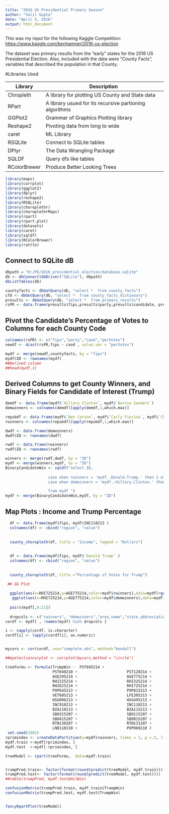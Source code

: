 ---
title: "2016 US Presidential Primary Season"
author: "Salil Gupta"
date: "April 5, 2016"
output: html_document
---

This was my input for the following Kaggle Competition: <https://www.kaggle.com/benhamner/2016-us-election>

The dataset was primary results from the "early" states for the 2016 US Presidential Election.
Also, included with the data were "County Facts", variables that described the population in that County.  

#Libraries Used

Library | Description
------------- | -------------
Chropleth | A library for plotting US County and State data
RPart | A library usued for its recursive partioning algorithms
GGPlot2 | Grammar of Graphics Plotting library
Reshape2 | Pivoting data from long to wide
caret | ML Library
RSQLite | Connect to SQLite tables
DPlyr | The Data Wrangling Package
SQLDF | Query dfs like tables
RColorBrewer | Produce Better Looking Trees






```{r eval=TRUE, message = FALSE , echo = FALSE, warning = FALSE}

library(maps)
library(corrplot)
library(ggplot2)
library(dplyr)
library(reshape2)
library(RSQLite)
library(choroplethr)
library(choroplethrMaps)
library(rpart)
library(rpart.plot)
library(datasets)
library(caret)
library(sqldf)
library(RColorBrewer)
library(rattle)
```

## Connect to SQLite dB 

```{r eval=TRUE, message = FALSE , echo = TRUE, warning = FALSE}
dbpath = "H:/PE/2016_presidential_election/database.sqlite"
db <- dbConnect(dbDriver("SQLite"), dbpath)
dbListTables(db)

countyfacts <- dbGetQuery(db, "select *  from county_facts")
cfd <- dbGetQuery(db, "select *  from county_facts_dictionary")
presults <- dbGetQuery(db, "select *  from primary_results")
rsPR <- data.frame(presults$fips,presults$party,presults$candidate, presults$fraction_votes)
```

## Pivot the Candidate's Percentage of Votes to Columns for each County Code 
```{r eval=TRUE}
colnames(rsPR) <- c("fips","party","cand","perVotes")
newdf <- dcast(rsPR,fips ~ cand , value.var = "perVotes")

mydf <- merge(newdf,countyfacts, by = "fips")
mydf$ID <- rownames(mydf)
##Derived column 
##head(mydf,1)
```

## Derived Columns to get County Winners, and Binary Fields for Candidate of Interest (Trump)
```{r eval=TRUE}
demdf <- data.frame(mydf$`Hillary Clinton`, mydf$`Bernie Sanders`)
demwinners <- colnames(demdf)[apply(demdf,1,which.max)]

repubdf <- data.frame(mydf$`Ben Carson`, mydf$`Carly Fiorina`, mydf$`Chris Christie`, mydf$`Jeb Bush`, mydf$`John Kasich`, mydf$`Marco Rubio`, mydf$`Ted Cruz`, mydf$`Donald Trump`, mydf$`Ted Cruz`, mydf$`Mike Huckabee` ,mydf$`Rand Paul`, mydf$`Rick Santorum`)
rwinners <- colnames(repubdf)[apply(repubdf,1,which.max)]

dwdf <- data.frame(demwinners)
dwdf$ID <- rownames(dwdf)

rwdf <- data.frame(rwinners)
rwdf$ID <- rownames(rwdf)

winners <- merge(rwdf,dwdf, by = "ID")
mydf <- merge(winners,mydf, by = "ID")
BinaryCandidateWin <- sqldf("select ID, 
                   
                   case when rwinners = 'mydf..Donald.Trump.' then 1 else 0 end as TrumpWin,
                   case when demwinners = 'mydf..Hillary.Clinton.' then 1 else 0 end as HilWin

                   from mydf ")
mydf <- merge(BinaryCandidateWin,mydf, by = "ID")

```




## Map Plots :  Income and Trump Percentage 
```{r eval=TRUE, message = FALSE , echo = TRUE, warning = FALSE}

 
  df <- data.frame(mydf$fips, mydf$INC110213 )
  colnames(df) <- cbind("region", "value")
  
  
  county_choropleth(df, title = "Income", legend = "Dollars")
  
  
  df <- data.frame(mydf$fips, mydf$`Donald Trump` )
  colnames(df) <- cbind("region", "value")
  
  
  county_choropleth(df, title ="Percentage of Votes for Trump")
  
 ## GG Plot

  ggplot(aes(x=RHI725214,y=AGE775214,color=mydf$rwinners),data=mydf)+geom_jitter() + ggtitle("Republicans")+xlab("Percentage of Hispanics") + ylab("Percentage of People Over 65")
   ggplot(aes(x=RHI725214,y=AGE775214,color=mydf$demwinners),data=mydf)+geom_jitter() + ggtitle("Democrats") +xlab("Percentage of Hispanics") +ylab("Percentage of People Over 65")
  
  pairs(mydf[,8:21])
  
  dropcols <- c("rwinners", "demwinners","area_name","state_abbreviation" )
cordf <- mydf[ , !names(mydf) %in% dropcols ]

i <- sapply(cordf, is.character)
cordf[i] <- lapply(cordf[i], as.numeric)


mycors <- cor(cordf, use="complete.obs", method="kendall") 

##myelectioncorplot <- corrplot(mycors,method = "circle")

treeFormu <- formula(TrumpWin ~  PST045214 + 
                     PST040210 +                      PST120214 +                      POP010210 +                      AGE135214 + 
                     AGE295214 +                      AGE775214 +                      SEX255214 +                      RHI125214 + 
                     RHI225214 +                      RHI325214 +                      RHI425214 +                      RHI525214 + 
                     RHI625214 +                      RHI725214 +                      RHI825214 +                      POP715213 + 
                     POP645213 +                      POP815213 +                      EDU635213 +                      EDU685213 + 
                     VET605213 +                      LFE305213 +                      HSG010214 +                      HSG445213 + 
                     HSG096213 +                      HSG495213 +                      HSD410213 +                      HSD310213 + 
                     INC910213 +                      INC110213 +                      PVY020213 +                      BZA010213 + 
                     BZA110213 +                      BZA115213 +                      NES010213 +                      SBO001207 + 
                     SBO315207 +                      SBO115207 +                      SBO215207 +                      SBO515207 + 
                     SBO415207 +                      SBO015207 +                      MAN450207 +                      WTN220207 + 
                     RTN130207 +                      RTN131207 +                      AFN120207 +                      BPS030214 + 
                     LND110210 +                      POP060210 )
 set.seed(1001)
rprimindex <- createDataPartition(y=mydf$rwinners, times = 1, p =.5, list = F)
mydf.train <-mydf[rprimindex, ]
mydf.test  <-mydf[-rprimindex, ]

treeModel <- rpart(treeFormu,  data=mydf.train)


trumpPred.train<- factor(format(round(predict(treeModel, mydf.train))))
trumpPred.test<- factor(format(round(predict(treeModel, mydf.test))))
##table(trumpPred, mydf.test$HilWin)

confusionMatrix(trumpPred.train, mydf.train$TrumpWin)
confusionMatrix(trumpPred.test, mydf.test$TrumpWin)


fancyRpartPlot(treeModel)
  
```